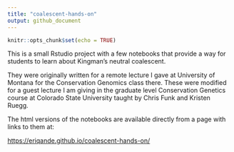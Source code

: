 ```yaml
---
title: "coalescent-hands-on"
output: github_document
---
```


```r
knitr::opts_chunk$set(echo = TRUE)
```

This is a small Rstudio project with a few notebooks that provide
a way for students to learn about Kingman's neutral coalescent. 

They were originally written for a remote lecture I gave at University of
Montana for the Conservation Genomics class there.  These were modified
for a guest lecture I am giving in the graduate level Conservation Genetics
course at Colorado State University taught by Chris Funk and Kristen Ruegg.

The html versions of the notebooks are available directly from
a page with links to them at:

[https://eriqande.github.io/coalescent-hands-on/](https://eriqande.github.io/coalescent-hands-on/)

